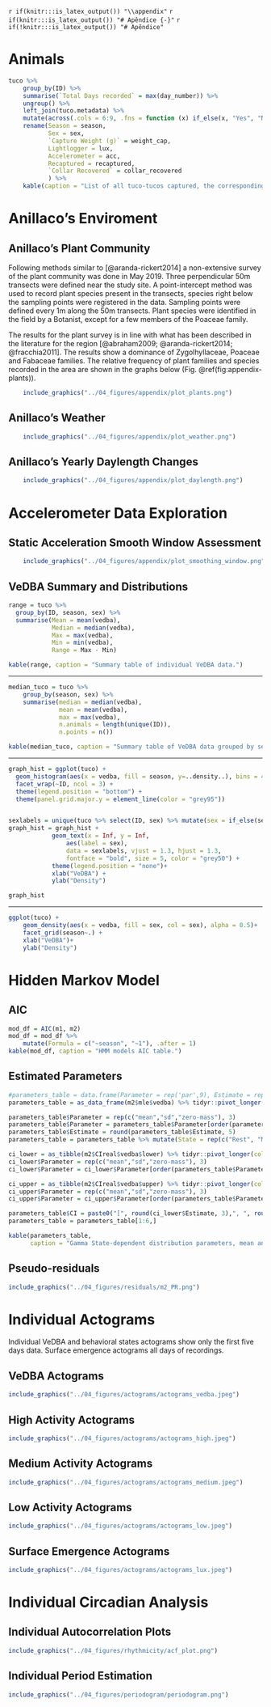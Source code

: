 `r if(knitr:::is_latex_output()) "\\appendix"`
`r if(knitr:::is_latex_output()) "# Apêndice {-}"`
`r if(!knitr:::is_latex_output()) "# Apêndice"`

# Animals

```r
tuco %>% 
    group_by(ID) %>% 
    summarise(`Total Days recorded` = max(day_number)) %>% 
    ungroup() %>% 
    left_join(tuco.metadata) %>%
    mutate(across(.cols = 6:9, .fns = function (x) if_else(x, "Yes", "No"))) %>% 
    rename(Season = season,
           Sex = sex,
           `Capture Weight (g)` = weight_cap,
           Lightlogger = lux,
           Accelerometer = acc,
           Recaptured = recaptured,
           `Collar Recovered` = collar_recovered
           ) %>% 
    kable(caption = "List of all tuco-tucos captured, the corresponding attached biologgers and the number of days recorded", scale = T)
```


# Anillaco's Enviroment

## Anillaco's Plant Community

Following methods similar to [@aranda-rickert2014] a non-extensive survey of the plant community was done in May 2019. Three perpendicular 50m transects were defined near the study site. A point-intercept method was used to record plant species present in the transects, species right below the sampling points were registered in the data. Sampling points were defined every 1m along the 50m transects. Plant species were identified in the field by a Botanist, except for a few members of the Poaceae family.

The results for the plant survey is in line with what has been described in the literature for the region [@abraham2009; @aranda-rickert2014; @fracchia2011]. The results show a dominance of Zygolhyllaceae, Poaceae and Fabaceae families. The relative frequency of plant families and species recorded in the area are shown in the graphs below (Fig. \@ref(fig:appendix-plants)).

```r
    include_graphics("../04_figures/appendix/plot_plants.png")
```

\pagebreak

## Anillaco's Weather

```r
    include_graphics("../04_figures/appendix/plot_weather.png")
```

\pagebreak

## Anillaco's Yearly Daylength Changes

```r
    include_graphics("../04_figures/appendix/plot_daylength.png")
```

\clearpage

# Accelerometer Data Exploration {#vedba-distribution}

## Static Acceleration Smooth Window Assessment

```r
    include_graphics("../04_figures/appendix/plot_smoothing_window.png")
```

\pagebreak

## VeDBA Summary and Distributions

```r
range = tuco %>%
  group_by(ID, season, sex) %>%
  summarise(Mean = mean(vedba),
            Median = median(vedba),
            Max = max(vedba),
            Min = min(vedba),
            Range = Max - Min)

kable(range, caption = "Summary table of individual VeDBA data.")
```

---

```r
median_tuco = tuco %>% 
    group_by(season, sex) %>% 
    summarise(median = median(vedba),
              mean = mean(vedba),
              max = max(vedba),
              n.animals = length(unique(ID)),
              n.points = n())

kable(median_tuco, caption = "Summary table of VeDBA data grouped by season.")
```

---

```r
graph_hist = ggplot(tuco) +
  geom_histogram(aes(x = vedba, fill = season, y=..density..), bins = 40 ) +
  facet_wrap(~ID, ncol = 3) +
  theme(legend.position = "bottom") +
  theme(panel.grid.major.y = element_line(color = "grey95"))


sexlabels = unique(tuco %>% select(ID, sex) %>% mutate(sex = if_else(sex == "m", "♂", "♀"))) 
graph_hist = graph_hist +
            geom_text(x = Inf, y = Inf, 
                aes(label = sex), 
                data = sexlabels, vjust = 1.3, hjust = 1.3, 
                fontface = "bold", size = 5, color = "grey50") + 
            theme(legend.position = "none")+
            xlab("VeDBA") +
            ylab("Density")

graph_hist
```

---

```r
ggplot(tuco) +
    geom_density(aes(x = vedba, fill = sex, col = sex), alpha = 0.5)+
    facet_grid(season~.) +
    xlab("VeDBA")+
    ylab("Density")
```

\clearpage

# Hidden Markov Model

## AIC

```r
mod_df = AIC(m1, m2)
mod_df = mod_df %>% 
    mutate(Formula = c("~season", "~1"), .after = 1)
kable(mod_df, caption = "HMM models AIC table.")
```

## Estimated Parameters

```r
#parameters_table = data.frame(Parameter = rep('par',9), Estimate = rep(0,9))
parameters_table = as_data_frame(m2$mle$vedba) %>% tidyr::pivot_longer(cols = 1:3, values_to = "Estimate", names_to = "Parameter")

parameters_table$Parameter = rep(c("mean","sd","zero-mass"), 3)
parameters_table$Parameter = parameters_table$Parameter[order(parameters_table$Parameter)]
parameters_table$Estimate = round(parameters_table$Estimate, 5)
parameters_table = parameters_table %>% mutate(State = rep(c("Rest", "Medium", "High"), 3), .after = Parameter)

ci_lower = as_tibble(m2$CIreal$vedba$lower) %>% tidyr::pivot_longer(cols = 1:3, values_to = "Estimate", names_to = "Parameter")
ci_lower$Parameter = rep(c("mean","sd","zero-mass"), 3)
ci_lower$Parameter = ci_lower$Parameter[order(parameters_table$Parameter)]

ci_upper = as_tibble(m2$CIreal$vedba$upper) %>% tidyr::pivot_longer(cols = 1:3, values_to = "Estimate", names_to = "Parameter")
ci_upper$Parameter = rep(c("mean","sd","zero-mass"), 3)
ci_upper$Parameter = ci_upper$Parameter[order(parameters_table$Parameter)]

parameters_table$CI = paste0("[", round(ci_lower$Estimate, 3),", ", round(ci_upper$Estimate, 3), "]")
parameters_table = parameters_table[1:6,]

kable(parameters_table, 
      caption = "Gamma State-dependent distribution parameters, mean and standard deviation, estimated by a three-state Hidden Markov Model.")
```

## Pseudo-residuals

```r
include_graphics("../04_figures/residuals/m2_PR.png")
```

\clearpage

# Individual Actograms

Individual VeDBA and behavioral states actograms show only the first five days data. Surface emergence actograms all days of recordings.

\pagebreak

## VeDBA Actograms

```r
include_graphics("../04_figures/actograms/actograms_vedba.jpeg")
```

## High Activity Actograms

```r
include_graphics("../04_figures/actograms/actograms_high.jpeg")
```

## Medium Activity Actograms

```r
include_graphics("../04_figures/actograms/actograms_medium.jpeg")
```

## Low Activity Actograms

```r
include_graphics("../04_figures/actograms/actograms_low.jpeg")
```

## Surface Emergence Actograms

```r
include_graphics("../04_figures/actograms/actograms_lux.jpeg")
```

\clearpage

# Individual Circadian Analysis

\pagebreak

## Individual Autocorrelation Plots

```r
include_graphics("../04_figures/rhythmicity/acf_plot.png")
```

## Individual Period Estimation

```r
include_graphics("../04_figures/periodogram/periodogram.png")
```




